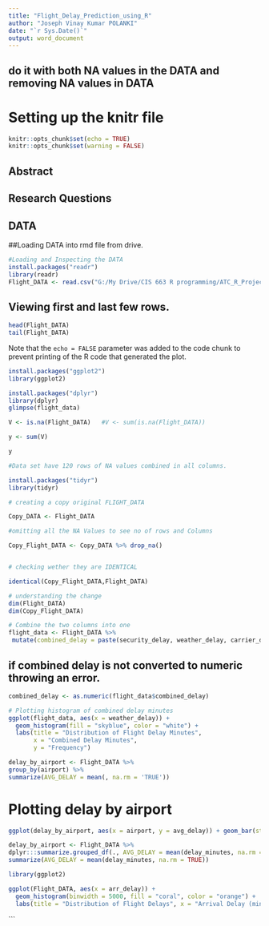 ---
title: "Flight_Delay_Prediction_using_R"
author: "Joseph Vinay Kumar POLANKI"
date: "`r Sys.Date()`"
output: word_document
---

## do it with both NA values in the DATA and removing NA values in DATA

# Setting up the knitr file

```{r setup, include=FALSE}
knitr::opts_chunk$set(echo = TRUE)
knitr::opts_chunk$set(warning = FALSE)
```

## Abstract

## Research Questions

## DATA

##Loading DATA into rmd file from drive.

```{r Loading_Data, echo= TRUE}
#Loading and Inspecting the DATA
install.packages("readr")
library(readr)
Flight_DATA <- read.csv("G:/My Drive/CIS 663 R programming/ATC_R_Project/DATA/air_traffic_main_Data.csv")
```

## Viewing first and last few rows.

```{r  Viewing_Data, echo = TRUE}
head(Flight_DATA)
tail(Flight_DATA)
```

Note that the `echo = FALSE` parameter was added to the code chunk to prevent printing of the R code that generated the plot.

```{r}
install.packages("ggplot2")
library(ggplot2)
```

```{r }
install.packages("dplyr")
library(dplyr)
glimpse(flight_data)

```

```{r  echo=TRUE }
V <- is.na(Flight_DATA)   #V <- sum(is.na(Flight_DATA))

y <- sum(V)

y

#Data set have 120 rows of NA values combined in all columns.

```

```{r echo = TRUE,warning=FALSE}

install.packages("tidyr")
library(tidyr)

# creating a copy original FLIGHT_DATA

Copy_DATA <- Flight_DATA

#omitting all the NA Values to see no of rows and Columns

Copy_Flight_DATA <- Copy_DATA %>% drop_na()


# checking wether they are IDENTICAL

identical(Copy_Flight_DATA,Flight_DATA)

# understanding the change
dim(Flight_DATA)
dim(Copy_Flight_DATA)

```

```{r }

# Combine the two columns into one
flight_data <- Flight_DATA %>%
 mutate(combined_delay = paste(security_delay, weather_delay, carrier_delay, nas_delay, late_aircraft_delay, sep = "_"))

```
## if combined delay is not converted to numeric throwing an error.

```{r }
combined_delay <- as.numeric(flight_data$combined_delay)

```

```{r }

# Plotting histogram of combined delay minutes
ggplot(flight_data, aes(x = weather_delay)) +
  geom_histogram(fill = "skyblue", color = "white") +
  labs(title = "Distribution of Flight Delay Minutes",
       x = "Combined Delay Minutes",
       y = "Frequency")


```

```{r }
delay_by_airport <- Flight_DATA %>%
group_by(airport) %>%
summarize(AVG_DELAY = mean(, na.rm = 'TRUE'))

```

# Plotting delay by airport

```{r }
ggplot(delay_by_airport, aes(x = airport, y = avg_delay)) + geom_bar(stat = "identity", fill = "skyblue", color = "black") + labs(title = "Average Delay by Airport", x = "Airport", y = "Average Delay (minutes)")
```

```{r }

delay_by_airport <- Flight_DATA %>%
dplyr:::summarize.grouped_df(., AVG_DELAY = mean(delay_minutes, na.rm = "TRUE"))
summarize(AVG_DELAY = mean(delay_minutes, na.rm = TRUE))

```





```{r    echo = FALSE}
library(ggplot2)

ggplot(Flight_DATA, aes(x = arr_delay)) +
  geom_histogram(binwidth = 5000, fill = "coral", color = "orange") +
  labs(title = "Distribution of Flight Delays", x = "Arrival Delay (minutes)", y = "Frequency")
```



```






















